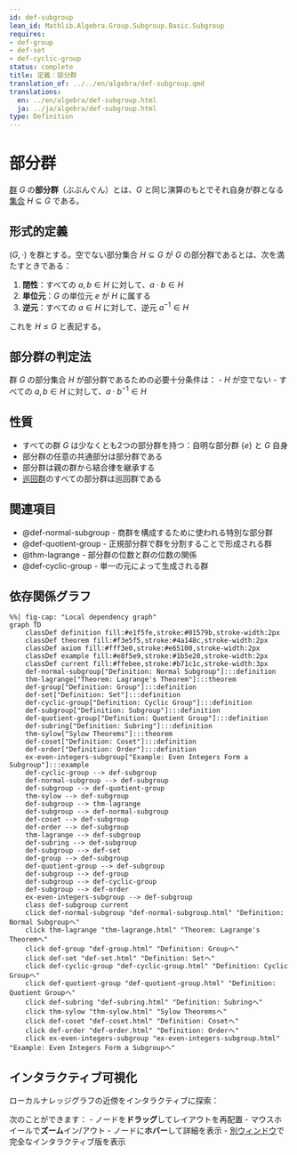 ```yaml
---
id: def-subgroup
lean_id: Mathlib.Algebra.Group.Subgroup.Basic.Subgroup
requires:
- def-group
- def-set
- def-cyclic-group
status: complete
title: 定義：部分群
translation_of: ../../en/algebra/def-subgroup.qmd
translations:
  en: ../en/algebra/def-subgroup.html
  ja: ../ja/algebra/def-subgroup.html
type: Definition
---
```


# 部分群 {#def-subgroup}

[群](def-group.qmd) $G$ の**部分群**（ぶぶんぐん）とは、$G$ と同じ演算のもとでそれ自身が群となる[集合](../logic-set-theory/def-set.qmd) $H \subseteq G$ である。

## 形式的定義

$(G, \cdot)$ を群とする。空でない部分集合 $H \subseteq G$ が $G$ の部分群であるとは、次を満たすときである：

1. **閉性**：すべての $a, b \in H$ に対して、$a \cdot b \in H$
2. **単位元**：$G$ の単位元 $e$ が $H$ に属する
3. **逆元**：すべての $a \in H$ に対して、逆元 $a^{-1} \in H$

これを $H \leq G$ と表記する。

## 部分群の判定法

群 $G$ の部分集合 $H$ が部分群であるための必要十分条件は：
- $H$ が空でない
- すべての $a, b \in H$ に対して、$a \cdot b^{-1} \in H$

## 性質

- すべての群 $G$ は少なくとも2つの部分群を持つ：自明な部分群 $\{e\}$ と $G$ 自身
- 部分群の任意の共通部分は部分群である
- 部分群は親の群から結合律を継承する
- [巡回群](def-cyclic-group.qmd)のすべての部分群は巡回群である

## 関連項目

- @def-normal-subgroup - 商群を構成するために使われる特別な部分群
- @def-quotient-group - 正規部分群で群を分割することで形成される群
- @thm-lagrange - 部分群の位数と群の位数の関係
- @def-cyclic-group - 単一の元によって生成される群

## 依存関係グラフ

```mermaid
%%| fig-cap: "Local dependency graph"
graph TD
    classDef definition fill:#e1f5fe,stroke:#01579b,stroke-width:2px
    classDef theorem fill:#f3e5f5,stroke:#4a148c,stroke-width:2px
    classDef axiom fill:#fff3e0,stroke:#e65100,stroke-width:2px
    classDef example fill:#e8f5e9,stroke:#1b5e20,stroke-width:2px
    classDef current fill:#ffebee,stroke:#b71c1c,stroke-width:3px
    def-normal-subgroup["Definition: Normal Subgroup"]:::definition
    thm-lagrange["Theorem: Lagrange's Theorem"]:::theorem
    def-group["Definition: Group"]:::definition
    def-set["Definition: Set"]:::definition
    def-cyclic-group["Definition: Cyclic Group"]:::definition
    def-subgroup["Definition: Subgroup"]:::definition
    def-quotient-group["Definition: Quotient Group"]:::definition
    def-subring["Definition: Subring"]:::definition
    thm-sylow["Sylow Theorems"]:::theorem
    def-coset["Definition: Coset"]:::definition
    def-order["Definition: Order"]:::definition
    ex-even-integers-subgroup["Example: Even Integers Form a Subgroup"]:::example
    def-cyclic-group --> def-subgroup
    def-normal-subgroup --> def-subgroup
    def-subgroup --> def-quotient-group
    thm-sylow --> def-subgroup
    def-subgroup --> thm-lagrange
    def-subgroup --> def-normal-subgroup
    def-coset --> def-subgroup
    def-order --> def-subgroup
    thm-lagrange --> def-subgroup
    def-subring --> def-subgroup
    def-subgroup --> def-set
    def-group --> def-subgroup
    def-quotient-group --> def-subgroup
    def-subgroup --> def-group
    def-subgroup --> def-cyclic-group
    def-subgroup --> def-order
    ex-even-integers-subgroup --> def-subgroup
    class def-subgroup current
    click def-normal-subgroup "def-normal-subgroup.html" "Definition: Normal Subgroupへ"
    click thm-lagrange "thm-lagrange.html" "Theorem: Lagrange's Theoremへ"
    click def-group "def-group.html" "Definition: Groupへ"
    click def-set "def-set.html" "Definition: Setへ"
    click def-cyclic-group "def-cyclic-group.html" "Definition: Cyclic Groupへ"
    click def-quotient-group "def-quotient-group.html" "Definition: Quotient Groupへ"
    click def-subring "def-subring.html" "Definition: Subringへ"
    click thm-sylow "thm-sylow.html" "Sylow Theoremsへ"
    click def-coset "def-coset.html" "Definition: Cosetへ"
    click def-order "def-order.html" "Definition: Orderへ"
    click ex-even-integers-subgroup "ex-even-integers-subgroup.html" "Example: Even Integers Form a Subgroupへ"
```

## インタラクティブ可視化

ローカルナレッジグラフの近傍をインタラクティブに探索：

::: {.graph-viz data-id="def-subgroup" data-width="700" data-height="500"}
:::

次のことができます：
- ノードを**ドラッグ**してレイアウトを再配置
- マウスホイールで**ズーム**イン/アウト
- ノードに**ホバー**して詳細を表示
- [別ウィンドウ](../../output/interactive/def-subgroup.html){target="_blank"}で完全なインタラクティブ版を表示
